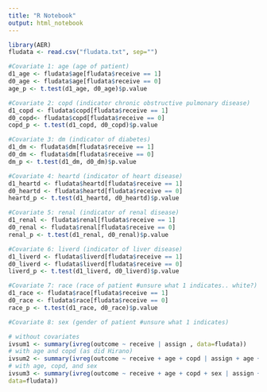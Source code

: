 ```yaml
---
title: "R Notebook"
output: html_notebook
---
```


```r
library(AER)
fludata <- read.csv("fludata.txt", sep="")

#Covariate 1: age (age of patient)
d1_age <- fludata$age[fludata$receive == 1]
d0_age <- fludata$age[fludata$receive == 0]
age_p <- t.test(d1_age, d0_age)$p.value

#Covariate 2: copd (indicator chronic obstructive pulmonary disease)
d1_copd <- fludata$copd[fludata$receive == 1]
d0_copd<- fludata$copd[fludata$receive == 0]
copd_p <- t.test(d1_copd, d0_copd)$p.value

#Covariate 3: dm (indicator of diabetes)
d1_dm <- fludata$dm[fludata$receive == 1]
d0_dm <- fludata$dm[fludata$receive == 0]
dm_p <- t.test(d1_dm, d0_dm)$p.value

#Covariate 4: heartd (indicator of heart disease)
d1_heartd <- fludata$heartd[fludata$receive == 1]
d0_heartd <- fludata$heartd[fludata$receive == 0]
heartd_p <- t.test(d1_heartd, d0_heartd)$p.value

#Covariate 5: renal (indicator of renal disease)
d1_renal <- fludata$renal[fludata$receive == 1]
d0_renal <- fludata$renal[fludata$receive == 0]
renal_p <- t.test(d1_renal, d0_renal)$p.value

#Covariate 6: liverd (indicator of liver disease)
d1_liverd <- fludata$liverd[fludata$receive == 1]
d0_liverd <- fludata$liverd[fludata$receive == 0]
liverd_p <- t.test(d1_liverd, d0_liverd)$p.value

#Covariate 7: race (race of patient #unsure what 1 indicates.. white?)
d1_race <- fludata$race[fludata$receive == 1]
d0_race <- fludata$race[fludata$receive == 0]
race_p <- t.test(d1_race, d0_race)$p.value

#Covariate 8: sex (gender of patient #unsure what 1 indicates)

```

```r
# without covariates
ivsum1 <- summary(ivreg(outcome ~ receive | assign , data=fludata))
# with age and copd (as did Hirano)
ivsum2 <- summary(ivreg(outcome ~ receive + age + copd | assign + age + copd, data=fludata))
# with age, copd, and sex
ivsum3 <- summary(ivreg(outcome ~ receive + age + copd + sex | assign + age + copd + sex,
data=fludata))

```


